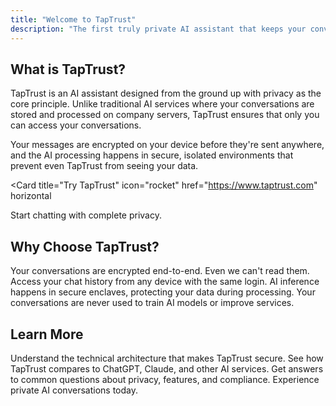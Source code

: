 ```yaml
---
title: "Welcome to TapTrust"
description: "The first truly private AI assistant that keeps your conversations secure"
---
```


## What is TapTrust?

TapTrust is an AI assistant designed from the ground up with privacy as the core principle. Unlike traditional AI services where your conversations are stored and processed on company servers, TapTrust ensures that only you can access your conversations.

Your messages are encrypted on your device before they're sent anywhere, and the AI processing happens in secure, isolated environments that prevent even TapTrust from seeing your data.

<Card
  title="Try TapTrust"
  icon="rocket"
  href="https://www.taptrust.com"
  horizontal
>
  Start chatting with complete privacy.
</Card>

## Why Choose TapTrust?

<Columns cols={2}>
  <Card
    title="Complete Privacy"
    icon="shield-check"
    href="/technical-overview"
  >
    Your conversations are encrypted end-to-end. Even we can't read them.
  </Card>
  <Card
    title="Cross-Device Access"
    icon="devices"
    href="/faq"
  >
    Access your chat history from any device with the same login.
  </Card>
  <Card
    title="Secure AI Processing"
    icon="cpu"
    href="/technical-overview"
  >
    AI inference happens in secure enclaves, protecting your data during processing.
  </Card>
  <Card
    title="No Training on Your Data"
    icon="ban"
    href="/faq"
  >
    Your conversations are never used to train AI models or improve services.
  </Card>
</Columns>

## Learn More

<Columns cols={2}>
  <Card
    title="How It Works"
    icon="gears"
    href="/technical-overview"
  >
    Understand the technical architecture that makes TapTrust secure.
  </Card>
  <Card
    title="Privacy Comparison"
    icon="scale"
    href="/faq"
  >
    See how TapTrust compares to ChatGPT, Claude, and other AI services.
  </Card>
  <Card
    title="Frequently Asked Questions"
    icon="question-circle"
    href="/faq"
  >
    Get answers to common questions about privacy, features, and compliance.
  </Card>
  <Card
    title="Visit TapTrust"
    icon="external-link"
    href="https://www.taptrust.com"
  >
    Experience private AI conversations today.
  </Card>
</Columns>
